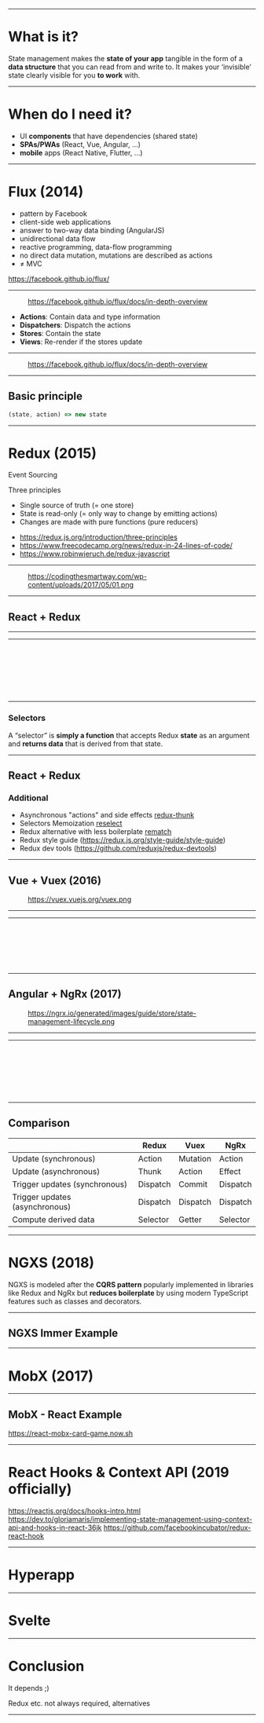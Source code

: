 
<Title>JavaScript state management</Title>

---

# What is it?

<Quote author="Raquel Moss" url="https://egghead.io/articles/what-is-state-why-do-i-need-to-manage-it">
State management makes the <strong>state of your app</strong> tangible in the form of a <strong>data structure</strong> that you can read from and write to. It makes your ‘invisible’ state clearly visible for you <strong>to work</strong> with.
</Quote>

---

# When do I need it?

- UI **components** that have dependencies (shared state)
- **SPAs/PWAs** (React, Vue, Angular, ...)
- **mobile** apps (React Native, Flutter, ...)


---

# Flux (2014)

- pattern by Facebook
- client-side web applications
- answer to two-way data binding (AngularJS)
- unidirectional data flow
- reactive programming, data-flow programming
- no direct data mutation, mutations are described as actions
- ≠ MVC

<Footnotes>
    <a href="https://facebook.github.io/flux/">https://facebook.github.io/flux/</a>
</Footnotes>

---

<Figure src="https://facebook.github.io/flux/img/overview/flux-simple-f8-diagram-1300w.png" alt="Basic Flux Structure">
    <a href="https://facebook.github.io/flux/docs/in-depth-overview">https://facebook.github.io/flux/docs/in-depth-overview</a>
</Figure>


- **Actions**: Contain data and type information
- **Dispatchers**: Dispatch the actions
- **Stores**: Contain the state
- **Views**: Re-render if the stores update

---

<Figure src="https://facebook.github.io/flux/img/overview/flux-simple-f8-diagram-explained-1300w.png" alt="Detailed Flux flow">
    <a href="https://facebook.github.io/flux/docs/in-depth-overview">https://facebook.github.io/flux/docs/in-depth-overview</a>
</Figure>

---

## Basic principle

```js
(state, action) => new state
```
---

# Redux (2015)

Event Sourcing

Three principles
- Single source of truth (= one store)
- State is read-only (= only way to change by emitting actions)
- Changes are made with pure functions (pure reducers)

<Footnotes>
    <ul>
        <li><a href="https://redux.js.org/introduction/three-principles">https://redux.js.org/introduction/three-principles</a></li>
        <li><a href="https://www.freecodecamp.org/news/redux-in-24-lines-of-code/">https://www.freecodecamp.org/news/redux-in-24-lines-of-code/</a></li>
        <li><a href="https://www.robinwieruch.de/redux-javascript">https://www.robinwieruch.de/redux-javascript</a></li>
    </ul>
</Footnotes>

---

<Figure src="https://codingthesmartway.com/wp-content/uploads/2017/05/01.png" alt="Redux flow">
    <a href="https://codingthesmartway.com/wp-content/uploads/2017/05/01.png">https://codingthesmartway.com/wp-content/uploads/2017/05/01.png</a>
</Figure>

---

## React + Redux

<GithubInfo repo="reduxjs/redux"></GithubInfo>

---

<Stackblitz id="uum-react-redux-example"></Stackblitz>

---

<CodeSurfer>

```js 5:7 file=./redux-react/store.js title="Store" 
```

```js 1:3 file=./redux-react/actions.js title="Actions" 
```

```js 1:3,5:17 file=./redux-react/actions.js title="Actions" 
```

```js 1:6 file=./redux-react/reducers.js title="Reducers" 
```

```js 7:30 file=./redux-react/reducers.js title="Reducers" 
```

```js 11:18 file=./redux-react/App.jsx title="React integration" 
```

```js 22:33 file=./redux-react/App.jsx title="React integration" 
```

```js 9,14,24 file=./redux-react/App.jsx title="Selectors" 
```

</CodeSurfer>

---

### Selectors

<Quote author="Matthew Holman" url="https://medium.com/@matthew.holman/what-is-a-redux-selector-a517acee1fe8">
    A “selector” is <strong>simply a function</strong> that accepts Redux <strong>state</strong> as an argument and <strong>returns data</strong> that is derived from that state.
</Quote>

---

## React + Redux

### Additional

* Asynchronous "actions" and side effects [redux-thunk](https://github.com/reduxjs/redux-thunk)
* Selectors Memoization [reselect](https://github.com/reduxjs/reselect)
* Redux alternative with less boilerplate [rematch](https://github.com/rematch/rematch)
* Redux style guide (https://redux.js.org/style-guide/style-guide)
* Redux dev tools (https://github.com/reduxjs/redux-devtools)

---

## Vue + Vuex (2016)

<GithubInfo repo="vuejs/vuex"></GithubInfo>

<Figure src="https://vuex.vuejs.org/vuex.png" alt="Vuex architecture">
    <a href="https://vuex.vuejs.org/vuex.png">https://vuex.vuejs.org/vuex.png</a>
</Figure>

---

<Stackblitz id="uum-vue-vuex-example"></Stackblitz>

---

<CodeSurfer>

```js 1,5:8,25 file=./vue-vuex/store.js title="Store" 
```

```js 9:19 file=./vue-vuex/store.js title="Mutations" 
```

```js 20:24 file=./vue-vuex/store.js title="Getters" 
```

```js 9:13 file=./vue-vuex/index.js title="Vue integration - store" 
```

```js 15,17:23,37:38 file=./vue-vuex/index.js title="Vue integration - state" 
```

```js 15:16,39 file=./vue-vuex/index.js title="Vue integration - getters" 
```

```js 24:34,40:42 file=./vue-vuex/index.js title="Vue integration - mutations" 
```

</CodeSurfer>

---

## Angular + NgRx (2017)

<GithubInfo repo="ngrx/platform"></GithubInfo>

<Figure src="https://ngrx.io/generated/images/guide/store/state-management-lifecycle.png" alt="NgRx lifecycle">
    <a href="https://ngrx.io/generated/images/guide/store/state-management-lifecycle.png">https://ngrx.io/generated/images/guide/store/state-management-lifecycle.png</a>
</Figure>

---

<Stackblitz id="uum-angular-ngrx-example"></Stackblitz>

---

<CodeSurfer>

```js 4:6,8:9,19 file=./angular-ngrx/reducer.ts title="Store/Reducer" 
```

```js 10:18 file=./angular-ngrx/reducer.ts title="Store/Reducer" 
```

```js file=./angular-ngrx/actions.ts title="Actions" 
```

```js file=./angular-ngrx/selectors.ts title="Selectors" 
```

```js 8:12,17,34 file=./angular-ngrx/app.component.ts title="Angular integration store" 
```

```js 6,13:15,18:20 file=./angular-ngrx/app.component.ts title="Angular integration selectors" 
```

```js 5,23:33 file=./angular-ngrx/app.component.ts title="Angular integration actions" 
```

```js file=./angular-ngrx/app.component.html title="Angular integration actions" 
```

</CodeSurfer>

---


## Comparison

|                                     | Redux    | Vuex     | NgRx     |
| ----------------------------------  | -------- | -------- | -------- |
| Update (synchronous)                | Action   | Mutation | Action   | 
| Update (asynchronous)               | Thunk    | Action   | Effect   |
| Trigger updates (synchronous)       | Dispatch | Commit   | Dispatch |
| Trigger updates (asynchronous)      | Dispatch | Dispatch | Dispatch |
| Compute derived data                | Selector | Getter   | Selector |


---

# NGXS (2018)

<GithubInfo repo="ngxs/store"></GithubInfo>

<Quote url="https://www.ngxs.io/">
NGXS is modeled after the <strong>CQRS pattern</strong> popularly implemented in libraries like Redux and NgRx but <strong>reduces boilerplate</strong> by using modern TypeScript features such as classes and decorators.
</Quote>


---

## NGXS Immer Example

<Stackblitz id="angular-ngxs-immer-tryout"></Stackblitz>

---

# MobX (2017)

<GithubInfo repo="mobxjs/mobx"></GithubInfo>

---

## MobX - React Example

<GithubInfo repo="mhlzr/react-mobx-card-game"></GithubInfo>

https://react-mobx-card-game.now.sh

---

# React Hooks & Context API (2019 officially)

https://reactjs.org/docs/hooks-intro.html
https://dev.to/gloriamaris/implementing-state-management-using-context-api-and-hooks-in-react-36jk
https://github.com/facebookincubator/redux-react-hook

---

# Hyperapp

<GithubInfo repo="jorgebucaran/hyperapp"></GithubInfo>

---

# Svelte

<GithubInfo repo="sveltejs/svelte"></GithubInfo>

---

# Conclusion

It depends ;)

Redux etc. not always required, alternatives

---